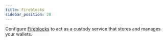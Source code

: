 ```yaml
---
title: Fireblocks
sidebar_position: 20
---
```



Configure [Fireblocks](https://fireblocks.io) to act as a custody service that
stores and manages your wallets.

<DocCardList />
